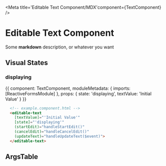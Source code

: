 

<Meta title='Editable Text Component/MDX'component={TextComponent} />

# Editable Text Component

Some **markdown** description, or whatever you want

## Visual States

### displaying
<Story name="basic" height="60px">
  {{
    component: TextComponent,
    moduleMetadata: {
      imports: [ReactiveFormsModule]
    },
    props: {
      state: 'displaying',
      textValue: 'Initial Value'
    }
  }}
</Story>

```html
  <!-- example.component.html -->
  <editable-text
    [textValue]="'Initial Value'"
    [state]="'displaying'"
    (startEdit)="handleStartEdit()"
    (cancelEdit)="handleCancelEdit()"
    (updateText)="handleUpdateText($event)">
  </editable-text>
```
## ArgsTable

<ArgsTable of={TextComponent} />
